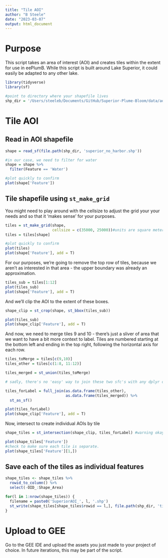 ```yaml
---
title: "Tile AOI"
author: "B Steele"
date: "2023-03-07"
output: html_document
---
```


# Purpose

This script takes an area of interest (AOI) and creates tiles within the extent for use in eePlumB. While this script is built around Lake Superior, it could easily be adapted to any other lake.

```r
library(tidyverse)
library(sf)

#point to directory where your shapefile lives
shp_dir = '/Users/steeleb/Documents/GitHub/Superior-Plume-Bloom/data/aoi/'
```

# Tile AOI

## Read in AOI shapefile

```r
shape = read_sf(file.path(shp_dir, 'superior_no_harbor.shp'))

#in our case, we need to filter for water
shape = shape %>% 
  filter(Feature == 'Water')

#plot quickly to confirm
plot(shape['Feature'])
```

## Tile shapefile using `st_make_grid`

You might need to play around with the cellsize to adjust the grid your your needs and so that it 'makes sense' for your purposes.

```r
tiles = st_make_grid(shape,
                     cellsize = c(35000, 25000))#units are square meters for Superior
tiles = tiles[shape]

#plot quickly to confirm
plot(tiles)
plot(shape['Feature'], add = T)
```

For our purposes, we're going to remove the top row of tiles, because we aren't as interested in that area - the upper boundary was already an approximation.

```r
tiles_sub = tiles[1:12]
plot(tiles_sub)
plot(shape['Feature'], add = T)
```

And we'll clip the AOI to the extent of these boxes.

```r
shape_clip = st_crop(shape, st_bbox(tiles_sub))

plot(tiles_sub)
plot(shape_clip['Feature'], add = T)
```

And now, we need to merge tiles 9 and 10 - there's just a sliver of area that we want to have a bit more context to label. Tiles are numbered starting at the bottom left and ending in the top right, following the horizontal axis for each row.

```r
tiles_toMerge = tiles[c(9,10)]
tiles_other = tiles[c(1:8, 11:12)]

tiles_merged = st_union(tiles_toMerge) 

# sadly, there's no 'easy' way to join these two sfc's with any dplyr or sf method that I can find, so we'll convert to a data frame, join, then convert back to sf

tiles_forLabel = full_join(as.data.frame(tiles_other), 
                           as.data.frame(tiles_merged)) %>% 
  st_as_sf() 

plot(tiles_forLabel)
plot(shape_clip['Feature'], add = T)
```

Now, intersect to create individual AOIs by tile

```r
shape_tiles = st_intersection(shape_clip, tiles_forLabel) #warning okay

plot(shape_tiles['Feature'])
#check to make sure each tile is separate.
plot(shape_tiles['Feature'][1,])
```

## Save each of the tiles as individual features

```r
shape_tiles <- shape_tiles %>% 
  rowid_to_column() %>% 
  select(-OID_:Shape_Area)

for(l in 1:nrow(shape_tiles)) {
  filename = paste0('SuperiorAOI_', l, '.shp')
  st_write(shape_tiles[shape_tiles$rowid == l,], file.path(shp_dir, 'tiledAOI', filename))
}
```

# Upload to GEE

Go to the GEE IDE and upload the assets you just made to your project of choice. In future iterations, this may be part of the script.
